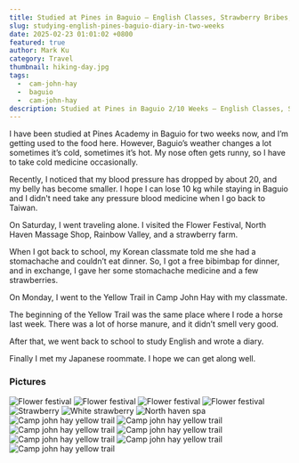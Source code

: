 ```yaml
---
title: Studied at Pines in Baguio – English Classes, Strawberry Bribes, and Horse Poop  - 2/10 weeks 
slug: studying-english-pines-baguio-diary-in-two-weeks
date: 2025-02-23 01:01:02 +0800
featured: true
author: Mark Ku
category: Travel
thumbnail: hiking-day.jpg
tags:
  -  cam-john-hay
  -  baguio
  -  cam-john-hay
description: Studied at Pines in Baguio 2/10 Weeks – English Classes, Strawberry Bribes, and Horse Poop
---
```

I have been studied at Pines Academy in Baguio for two weeks now, and I’m getting used to the food here. However, Baguio’s weather changes a lot sometimes it’s cold, sometimes it’s hot. My nose often gets runny, so I have to take cold medicine occasionally.  

Recently, I noticed that my blood pressure has dropped by about 20, and my belly has become smaller. I hope I can lose 10 kg while staying in Baguio and I didn't need take any pressure blood medicine when I go back to Taiwan.  

On Saturday, I went traveling alone. I visited the Flower Festival, North Haven Massage Shop, Rainbow Valley, and a strawberry farm.  

When I got back to school, my Korean classmate told me she had a stomachache and couldn’t eat dinner. So, I got a free bibimbap for dinner, and in exchange, I gave her some stomachache medicine and a few strawberries.  

On Monday, I went to the Yellow Trail in Camp John Hay with my classmate.  

The beginning of the Yellow Trail was the same place where I rode a horse last week. There was a lot of horse manure, and it didn’t smell very good.  

After that, we went back to school to study English and wrote a diary.  

Finally I met my Japanese roommate. I hope we can get along well.  

### Pictures

![Flower festival](flower-festival.jpg)
![Flower festival](strawberry-farm-1.jpg)
![Flower festival](strawberry-farm-2.jpg)
![Flower festival](strawberry-farm-3.jpg)
![Strawberry](strawberry.jpg)
![White strawberry](white-strawberry.jpg)
![North haven spa](north-haven-spa.jpg)
![Camp john hay yellow trail](camp-john-hay-yellow-trail-1.jpg)
![Camp john hay yellow trail](camp-john-hay-yellow-trail-2.jpg)
![Camp john hay yellow trail](camp-john-hay-yellow-trail-3.jpg)
![Camp john hay yellow trail](camp-john-hay-yellow-trail-4.jpg)
![Camp john hay yellow trail](camp-john-hay-yellow-trail-5.jpg)
![Camp john hay yellow trail](ube-ice-cream.jpg)
![Camp john hay yellow trail](flwer-festival.jpg)






